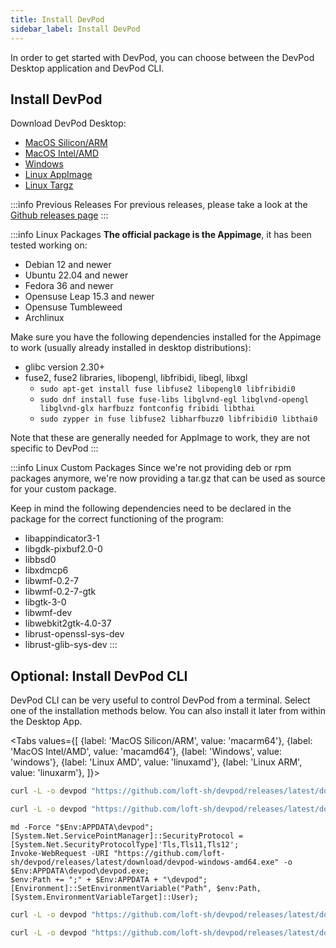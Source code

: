 ```yaml
---
title: Install DevPod
sidebar_label: Install DevPod
---
```



In order to get started with DevPod, you can choose between the DevPod Desktop application and DevPod CLI.

## Install DevPod

Download DevPod Desktop:
- [MacOS Silicon/ARM](https://github.com/loft-sh/devpod/releases/latest/download/DevPod_macos_aarch64.dmg)
- [MacOS Intel/AMD](https://github.com/loft-sh/devpod/releases/latest/download/DevPod_macos_x64.dmg)
- [Windows](https://github.com/loft-sh/devpod/releases/latest/download/DevPod_windows_x64_en-US.msi)
- [Linux AppImage](https://github.com/loft-sh/devpod/releases/latest/download/DevPod_linux_amd64.AppImage)
- [Linux Targz](https://github.com/loft-sh/devpod/releases/latest/download/DevPod_linux_x86_64.tar.gz)

:::info Previous Releases
For previous releases, please take a look at the [Github releases page](https://github.com/loft-sh/devpod/releases)
:::

:::info Linux Packages
**The official package is the Appimage**, it has been tested working on:

- Debian 12 and newer
- Ubuntu 22.04 and newer
- Fedora 36 and newer
- Opensuse Leap 15.3 and newer
- Opensuse Tumbleweed
- Archlinux

Make sure you have the following dependencies installed for the Appimage to work (usually already installed in desktop distributions):

- glibc version 2.30+
- fuse2, fuse2 libraries, libopengl, libfribidi, libegl, libxgl
    - `sudo apt-get install fuse libfuse2 libopengl0 libfribidi0`
    - `sudo dnf install fuse fuse-libs libglvnd-egl libglvnd-opengl libglvnd-glx harfbuzz fontconfig fribidi libthai`
    - `sudo zypper in fuse libfuse2 libharfbuzz0 libfribidi0 libthai0`

Note that these are generally needed for AppImage to work, they are not specific to DevPod
:::


:::info Linux Custom Packages
Since we're not providing deb or rpm packages anymore, we're now providing a tar.gz
that can be used as source for your custom package.

Keep in mind the following dependencies need to be declared in the package for the
correct functioning of the program:

- libappindicator3-1
- libgdk-pixbuf2.0-0
- libbsd0
- libxdmcp6
- libwmf-0.2-7
- libwmf-0.2-7-gtk
- libgtk-3-0
- libwmf-dev
- libwebkit2gtk-4.0-37
- librust-openssl-sys-dev
- librust-glib-sys-dev
:::

## Optional: Install DevPod CLI

DevPod CLI can be very useful to control DevPod from a terminal. Select one of the installation methods below. You can also install it later from within the Desktop App.

<Tabs values={[
          {label: 'MacOS Silicon/ARM', value: 'macarm64'},
          {label: 'MacOS Intel/AMD', value: 'macamd64'},
          {label: 'Windows', value: 'windows'},
          {label: 'Linux AMD', value: 'linuxamd'},
          {label: 'Linux ARM', value: 'linuxarm'},
        ]}>
<TabItem value="macarm64">

```bash
curl -L -o devpod "https://github.com/loft-sh/devpod/releases/latest/download/devpod-darwin-arm64" && sudo install -c -m 0755 devpod /usr/local/bin && rm -f devpod
```

</TabItem>
<TabItem value="macamd64">

```bash
curl -L -o devpod "https://github.com/loft-sh/devpod/releases/latest/download/devpod-darwin-amd64" && sudo install -c -m 0755 devpod /usr/local/bin && rm -f devpod
```

</TabItem>
<TabItem value="windows">

```text
md -Force "$Env:APPDATA\devpod"; [System.Net.ServicePointManager]::SecurityProtocol = [System.Net.SecurityProtocolType]'Tls,Tls11,Tls12';
Invoke-WebRequest -URI "https://github.com/loft-sh/devpod/releases/latest/download/devpod-windows-amd64.exe" -o $Env:APPDATA\devpod\devpod.exe;
$env:Path += ";" + $Env:APPDATA + "\devpod";
[Environment]::SetEnvironmentVariable("Path", $env:Path, [System.EnvironmentVariableTarget]::User);
```

</TabItem>
<TabItem value="linuxamd">

```bash
curl -L -o devpod "https://github.com/loft-sh/devpod/releases/latest/download/devpod-linux-amd64" && sudo install -c -m 0755 devpod /usr/local/bin && rm -f devpod
```

</TabItem>
<TabItem value="linuxarm">

```bash
curl -L -o devpod "https://github.com/loft-sh/devpod/releases/latest/download/devpod-linux-arm64" && sudo install -c -m 0755 devpod /usr/local/bin && rm -f devpod
```

</TabItem>
</Tabs>
